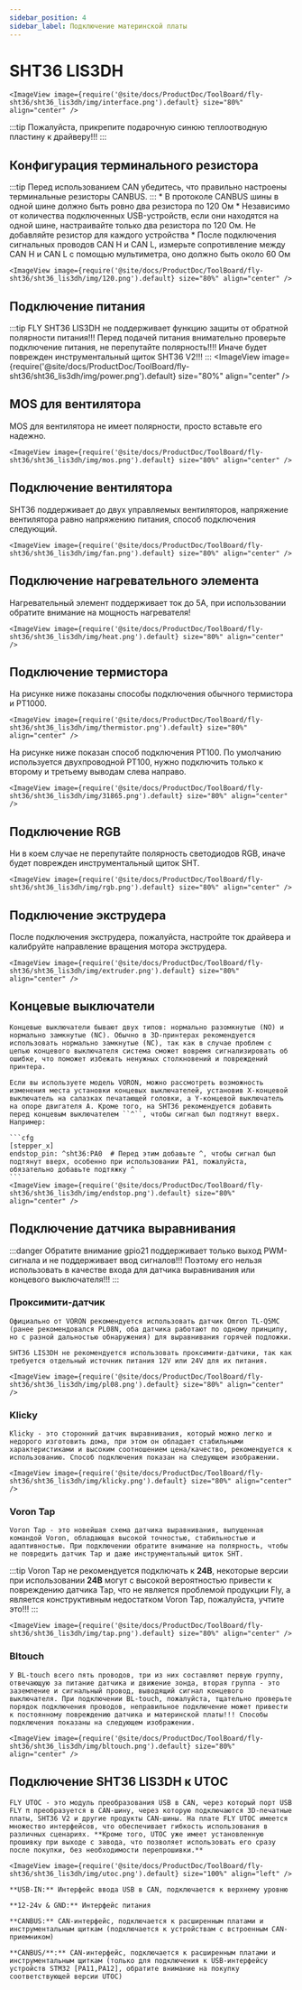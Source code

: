 ```yaml
---
sidebar_position: 4
sidebar_label: Подключение материнской платы
---
```



# SHT36 LIS3DH

    <ImageView image={require('@site/docs/ProductDoc/ToolBoard/fly-sht36/sht36_lis3dh/img/interface.png').default} size="80%" align="center" />


:::tip
Пожалуйста, прикрепите подарочную синюю теплоотводную пластину к драйверу!!!
:::

## Конфигурация терминального резистора

:::tip
Перед использованием CAN убедитесь, что правильно настроены терминальные резисторы CANBUS.
:::
    * В протоколе CANBUS шины в одной шине должно быть ровно два резистора по 120 Ом
    *  Независимо от количества подключенных USB-устройств, если они находятся на одной шине, настраивайте только два резистора по 120 Ом. Не добавляйте резистор для каждого устройства
    * После подключения сигнальных проводов CAN H и CAN L, измерьте сопротивление между CAN H и CAN L с помощью мультиметра, оно должно быть около 60 Ом
    
    <ImageView image={require('@site/docs/ProductDoc/ToolBoard/fly-sht36/sht36_lis3dh/img/120.png').default} size="80%" align="center" />

## Подключение питания

:::tip
FLY SHT36 LIS3DH не поддерживает функцию защиты от обратной полярности питания!!! Перед подачей питания внимательно проверьте подключение питания, не перепутайте полярность!!!! Иначе будет поврежден инструментальный щиток SHT36 V2!!!
:::
    <ImageView image={require('@site/docs/ProductDoc/ToolBoard/fly-sht36/sht36_lis3dh/img/power.png').default} size="80%" align="center" />

## MOS для вентилятора

MOS для вентилятора не имеет полярности, просто вставьте его надежно.

    <ImageView image={require('@site/docs/ProductDoc/ToolBoard/fly-sht36/sht36_lis3dh/img/mos.png').default} size="80%" align="center" />

## Подключение вентилятора

SHT36 поддерживает до двух управляемых вентиляторов, напряжение вентилятора равно напряжению питания, способ подключения следующий.

    <ImageView image={require('@site/docs/ProductDoc/ToolBoard/fly-sht36/sht36_lis3dh/img/fan.png').default} size="80%" align="center" />

## Подключение нагревательного элемента

Нагревательный элемент поддерживает ток до 5А, при использовании обратите внимание на мощность нагревателя!

    <ImageView image={require('@site/docs/ProductDoc/ToolBoard/fly-sht36/sht36_lis3dh/img/heat.png').default} size="80%" align="center" />

## Подключение термистора

На рисунке ниже показаны способы подключения обычного термистора и PT1000.

    <ImageView image={require('@site/docs/ProductDoc/ToolBoard/fly-sht36/sht36_lis3dh/img/thermistor.png').default} size="80%" align="center" />

На рисунке ниже показан способ подключения PT100. По умолчанию используется двухпроводной PT100, нужно подключить только к второму и третьему выводам слева направо.

    <ImageView image={require('@site/docs/ProductDoc/ToolBoard/fly-sht36/sht36_lis3dh/img/31865.png').default} size="80%" align="center" />

## Подключение RGB

Ни в коем случае не перепутайте полярность светодиодов RGB, иначе будет поврежден инструментальный щиток SHT.

    <ImageView image={require('@site/docs/ProductDoc/ToolBoard/fly-sht36/sht36_lis3dh/img/rgb.png').default} size="80%" align="center" />

## Подключение экструдера

После подключения экструдера, пожалуйста, настройте ток драйвера и калибруйте направление вращения мотора экструдера.

    <ImageView image={require('@site/docs/ProductDoc/ToolBoard/fly-sht36/sht36_lis3dh/img/extruder.png').default} size="80%" align="center" />

## Концевые выключатели

    Концевые выключатели бывают двух типов: нормально разомкнутые (NO) и нормально замкнутые (NC). Обычно в 3D-принтерах рекомендуется использовать нормально замкнутые (NC), так как в случае проблем с цепью концевого выключателя система сможет вовремя сигнализировать об ошибке, что поможет избежать ненужных столкновений и повреждений принтера.

    Если вы используете модель VORON, можно рассмотреть возможность изменения места установки концевых выключателей, установив X-концевой выключатель на салазках печатающей головки, а Y-концевой выключатель на опоре двигателя A. Кроме того, на SHT36 рекомендуется добавить перед концевым выключателем ``^``, чтобы сигнал был подтянут вверх. Например:

    ```cfg
    [stepper_x]
    endstop_pin: ^sht36:PA0  # Перед этим добавьте ^, чтобы сигнал был подтянут вверх, особенно при использовании PA1, пожалуйста, обязательно добавьте подтяжку ^
    ```
    <ImageView image={require('@site/docs/ProductDoc/ToolBoard/fly-sht36/sht36_lis3dh/img/endstop.png').default} size="80%" align="center" />

## Подключение датчика выравнивания

:::danger Обратите внимание
gpio21 поддерживает только выход PWM-сигнала и не поддерживает ввод сигналов!!! Поэтому его нельзя использовать в качестве входа для датчика выравнивания или концевого выключателя!!!
:::

### Проксимити-датчик

    Официально от VORON рекомендуется использовать датчик Omron TL-Q5MC (ранее рекомендовался PL08N, оба датчика работают по одному принципу, но с разной дальностью обнаружения) для выравнивания горячей подложки.

    SHT36 LIS3DH не рекомендуется использовать проксимити-датчики, так как требуется отдельный источник питания 12V или 24V для их питания.
    
    <ImageView image={require('@site/docs/ProductDoc/ToolBoard/fly-sht36/sht36_lis3dh/img/pl08.png').default} size="80%" align="center" />


### Klicky

    Klicky - это сторонний датчик выравнивания, который можно легко и недорого изготовить дома, при этом он обладает стабильными характеристиками и высоким соотношением цена/качество, рекомендуется к использованию. Способ подключения показан на следующем изображении.

    <ImageView image={require('@site/docs/ProductDoc/ToolBoard/fly-sht36/sht36_lis3dh/img/klicky.png').default} size="80%" align="center" />

### Voron Tap

    Voron Tap - это новейшая схема датчика выравнивания, выпущенная командой Voron, обладающая высокой точностью, стабильностью и адаптивностью. При подключении обратите внимание на полярность, чтобы не повредить датчик Tap и даже инструментальный щиток SHT.

:::tip
Voron Tap не рекомендуется подключать к **24В**, некоторые версии при использовании **24В** могут с высокой вероятностью привести к повреждению датчика Tap, что не является проблемой продукции Fly, а является конструктивным недостатком Voron Tap, пожалуйста, учтите это!!!
:::

    <ImageView image={require('@site/docs/ProductDoc/ToolBoard/fly-sht36/sht36_lis3dh/img/tap.png').default} size="80%" align="center" />

### Bltouch

    У BL-touch всего пять проводов, три из них составляют первую группу, отвечающую за питание датчика и движение зонда, вторая группа - это заземление и сигнальный провод, выводящий сигнал концевого выключателя. При подключении BL-touch, пожалуйста, тщательно проверьте порядок подключения проводов, неправильное подключение может привести к постоянному повреждению датчика и материнской платы!!! Способы подключения показаны на следующем изображении.

    <ImageView image={require('@site/docs/ProductDoc/ToolBoard/fly-sht36/sht36_lis3dh/img/bltouch.png').default} size="80%" align="center" />


## Подключение SHT36 LIS3DH к UTOC

    FLY UTOC - это модуль преобразования USB в CAN, через который порт USB FLY π преобразуется в CAN-шину, через которую подключаются 3D-печатные платы, SHT36 V2 и другие продукты CAN-шины. На плате FLY UTOC имеется множество интерфейсов, что обеспечивает гибкость использования в различных сценариях. **Кроме того, UTOC уже имеет установленную прошивку при выходе с завода, что позволяет использовать его сразу после покупки, без необходимости перепрошивки.**

    <ImageView image={require('@site/docs/ProductDoc/ToolBoard/fly-sht36/sht36_lis3dh/img/utoc.png').default} size="100%" align="left" />

    **USB-IN:** Интерфейс ввода USB в CAN, подключается к верхнему уровню

    **12-24v & GND:** Интерфейс питания

    **CANBUS:** CAN-интерфейс, подключается к расширенным платами и инструментальным щиткам (подключается к устройствам с встроенным CAN-приемником)

    **CANBUS/**:** CAN-интерфейс, подключается к расширенным платами и инструментальным щиткам (только для подключения к USB-интерфейсу устройств STM32 [PA11,PA12], обратите внимание на покупку соответствующей версии UTOC)
